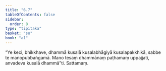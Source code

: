 ```yaml
---
title: "6.7"
tableOfContents: false
sidebar:
  order: 8
type: "tipitaka"
basket: "su"
book: "a1"
---
```



<DynamicBreadcrumb />

<Division number="57" book="a1">

<Paragraph number="120" book="a1">
“Ye keci, bhikkhave, dhammā kusalā kusalabhāgiyā kusalapakkhikā, sabbe te manopubbaṅgamā. Mano tesaṃ dhammānaṃ paṭhamaṃ uppajjati, anvadeva kusalā dhammā”ti.

</Paragraph>
</Division>

<Paragraph number="121" type="center" book="a1">
Sattamaṃ.
</Paragraph>